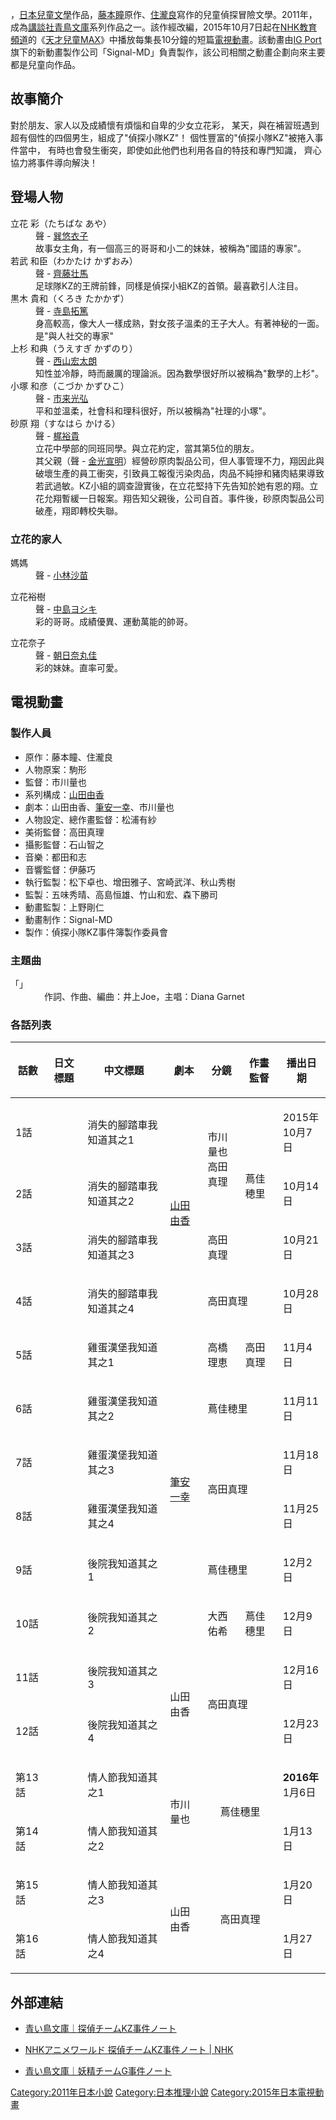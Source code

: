{{未完結}}
{{Infobox animanga/Headerofja
|title= 偵探小隊KZ事件簿
|image= 
|size= 
|caption= 
|japanese= 探偵チームKZ事件ノート
|english= Tantei Team KZ Jiken Note
|kana= たんていチームカッズじけんノート
|romaji= Tantei Chīmu Kazzu Jiken Nōto
|genre= [[神秘小說|神秘]]、[[推理小說|推理小說]]
}}
{{Infobox animanga/Novel
|原作= 藤本瞳
|作者= 住瀧良
|插圖= 駒形
|出版社= [[講談社|講談社]]
|標籤= [[青鳥文庫|青鳥文庫]]
|冊數= 20卷（2015年12月）
}}
{{Infobox animanga/Manga
|作者= 藤本瞳、住瀧良
|作畫= 櫻倉惠
|出版社= [[講談社|講談社]]
|連載雜誌= [[Nakayoshi|Nakayoshi]]
|標籤=
|開始= 2015年11月號
|結束=
|冊數=
|話數=
}}
{{Infobox animanga/TVAnime
|標題= 
|圖像= 
|原案= 
|原作= 藤本瞳、住瀧良
|總導演= 
|監督= 市川量也
|系列構成= 山田由香
|腳本= 山田由香、筆安一幸
|人物設定= 松浦有紗
|音樂= 都田和志
|動畫製作= Signal-MD
|製作= [[製作委員會方式|偵探小隊KZ事件簿製作委員會]]
|代理發行= 
|其他代理發行= 
|播放電視台= [[NHK教育頻道|NHK教育頻道]]
|其他電視台= 
|播放開始= 2015年10月7日
|播放結束= 2016年1月27日
|網路= 
|話數= 全16話
|其他= 
|版權= 
}}
{{Infobox animanga/Footerofja}}
{{日本作品|偵探小隊KZ事件簿|探偵チームＫＺ事件ノート}}，[[日本|日本]][[兒童文學|兒童文學]]作品，[[藤本瞳|藤本瞳]]原作、[[住瀧良|住瀧良]]寫作的兒童偵探冒險文學。2011年，成為[[講談社|講談社]][[青鳥文庫|青鳥文庫]]系列作品之一。該作經改編，2015年10月7日起在[[NHK教育頻道|NHK教育頻道]]的《[[天才兒童MAX|天才兒童MAX]]》中播放每集長10分鐘的短篇[[電視動畫|電視動畫]]。該動畫由[[Production_I.G|IG Port]]旗下的新動畫製作公司「Signal-MD」負責製作，該公司相關之動畫企劃向來主要都是兒童向作品。

== 故事簡介 ==
對於朋友、家人以及成績懷有煩惱和自卑的少女立花彩，
某天，與在補習班遇到超有個性的四個男生，組成了"偵探小隊KZ"！
個性豐富的"偵探小隊KZ"被捲入事件當中，
有時也會發生衝突，即使如此他們也利用各自的特技和專門知識，
齊心協力將事件導向解決！

== 登場人物 ==
; 立花 彩（たちばな あや）
: 聲 - [[巽悠衣子|巽悠衣子]]
: 故事女主角，有一個高三的哥哥和小二的妹妹，被稱為"國語的專家"。
; 若武 和臣（わかたけ かずおみ）
: 聲 - [[齊藤壮馬|齊藤壮馬]]
: 足球隊KZ的王牌前鋒，同樣是偵探小組KZ的首領。最喜歡引人注目。
; 黒木 貴和（くろき たかかず）
: 聲 - [[寺島拓篤|寺島拓篤]]
: 身高較高，像大人一樣成熟，對女孩子溫柔的王子大人。有著神秘的一面。是"與人社交的專家"
; 上杉 和典（うえすぎ かずのり）
: 聲 - [[西山宏太朗|西山宏太朗]]
: 知性並冷靜，時而嚴厲的理論派。因為數學很好所以被稱為"數學的上杉"。
; 小塚 和彦（こづか かずひこ）
: 聲 - [[市来光弘|市来光弘]]
: 平和並溫柔，社會科和理科很好，所以被稱為"社理的小塚"。
; 砂原 翔（すなはら かける）
: 聲 - [[梶裕貴|梶裕貴]]
: 立花中學部的同班同學。與立花約定，當其第5位的朋友。
: 其父親（聲 - [[金光宣明|金光宣明]]）經營砂原肉製品公司，但人事管理不力，翔因此與破壞生產的員工衝突，引致員工報復污染肉品，肉品不純摻和豬肉結果導致若武過敏。KZ小組的調查證實後，在立花堅持下先告知於她有恩的翔。立花允翔暫緩一日報案。翔告知父親後，公司自首。事件後，砂原肉製品公司破產，翔即轉校失聯。

=== 立花的家人 ===
; 媽媽
: 聲 - [[小林沙苗|小林沙苗]]

; 立花裕樹
: 聲 - [[中島ヨシキ|中島ヨシキ]]
: 彩的哥哥。成績優異、運動萬能的帥哥。

; 立花奈子
: 聲 - [[朝日奈丸佳|朝日奈丸佳]]
: 彩的妹妹。直率可愛。

== 電視動畫 ==
=== 製作人員 ===
*原作：藤本瞳、住瀧良
*人物原案：駒形
*監督：市川量也
*系列構成：[[山田由香|山田由香]]
*劇本：山田由香、[[筆安一幸|筆安一幸]]、市川量也
*人物設定、總作畫監督：松浦有紗
*美術監督：高田真理
*攝影監督：石山智之
*音樂：都田和志
*音響監督：伊藤巧
*執行監製：松下卓也、增田雅子、宮崎武洋、秋山秀樹
*監製：五味秀晴、高島恒雄、竹山和宏、森下勝司
*動畫監製：上野剛仁
*動畫制作：Signal-MD
*製作：偵探小隊KZ事件簿製作委員會

=== 主題曲 ===
; 「{{lang|ja|難解! ミステリー}}」
:　作詞、作曲、編曲：井上Joe，主唱：Diana Garnet

=== 各話列表 ===
{| class="wikitable" style="font-size:small; margin:0px auto; text-align:center;" 
|-
!話數!!日文標題!!中文標題!!劇本!!分鏡!!作畫監督!!播出日期
|-
|1話||{{lang|ja|消えた自転車は知っている その1}}||消失的腳踏車我知道其之1||rowspan="4"|[[山田由香|山田由香]]||rowspan="2"|市川量也<br />高田真理||rowspan="3"|蔦佳穂里||2015年<br/>10月7日
|-
|2話||{{lang|ja|消えた自転車は知っている その2}}||消失的腳踏車我知道其之2||10月14日
|-
|3話||{{lang|ja|消えた自転車は知っている その3}}||消失的腳踏車我知道其之3||高田真理||10月21日
|-
|4話||{{lang|ja|消えた自転車は知っている その4}}||消失的腳踏車我知道其之4||colspan="2"|高田真理||10月28日
|-
|5話||{{lang|ja|卵ハンバーグは知っている その1}}||雞蛋漢堡我知道其之1||rowspan="6"|[[筆安一幸|筆安一幸]]||高橋理恵||高田真理||11月4日
|-
|6話||{{lang|ja|卵ハンバーグは知っている その2}}||雞蛋漢堡我知道其之2||colspan="2"|蔦佳穂里||11月11日
|-
|7話||{{lang|ja|卵ハンバーグは知っている その3}}||雞蛋漢堡我知道其之3||colspan="2" rowspan="2"|高田真理||11月18日
|-
|8話||{{lang|ja|卵ハンバーグは知っている その4}}||雞蛋漢堡我知道其之4||11月25日
|-
|9話||{{lang|ja|裏庭は知っている その1}}||後院我知道其之1||colspan="2"|蔦佳穗里||12月2日
|-
|10話||{{lang|ja|裏庭は知っている その2}}||後院我知道其之2||大西佑希||蔦佳穗里||12月9日
|-
|11話||{{lang|ja|裏庭は知っている その3}}||後院我知道其之3||rowspan="2"|山田由香||rowspan="2" colspan="2"|高田真理||12月16日
|-
|12話||{{lang|ja|裏庭は知っている その4}}||後院我知道其之4||12月23日
|-
|第13話||{{lang|ja|バレンタインは知っている その1}}||情人節我知道其之1||rowspan="2"|市川量也||rowspan="2" colspan="2" style="text-align:center"|蔦佳穗里||'''2016年'''<br />1月6日
|-
|第14話||{{lang|ja|バレンタインは知っている その2}}||情人節我知道其之2||1月13日
|-
|第15話||{{lang|ja|バレンタインは知っている その3}}||情人節我知道其之3||rowspan="2"|山田由香||rowspan="2" colspan="2" style="text-align:center"|高田真理||1月20日
|-
|第16話||{{lang|ja|バレンタインは知っている その4}}||情人節我知道其之4||1月27日
|}

== 外部連結 ==
* {{ja}}[https://web.archive.org/web/20151205082557/http://aoitori.kodansha.co.jp/series/KZ 青い鳥文庫｜探偵チームKZ事件ノート]
* {{ja}}[http://www9.nhk.or.jp/anime/kz/ NHKアニメワールド 探偵チームKZ事件ノート | NHK] {{Wayback|url=http://www9.nhk.or.jp/anime/kz/ |date=20201101023221 }}
* {{ja}}[https://web.archive.org/web/20151204182133/http://aoitori.kodansha.co.jp/series/G/ 青い鳥文庫｜妖精チームG事件ノート]

{{DEFAULTSORT:Tantei Chīmu Kazzu Jiken Nōto}}
[[Category:2011年日本小說|Category:2011年日本小說]]
[[Category:日本推理小說|Category:日本推理小說]]
[[Category:2015年日本電視動畫|Category:2015年日本電視動畫]]